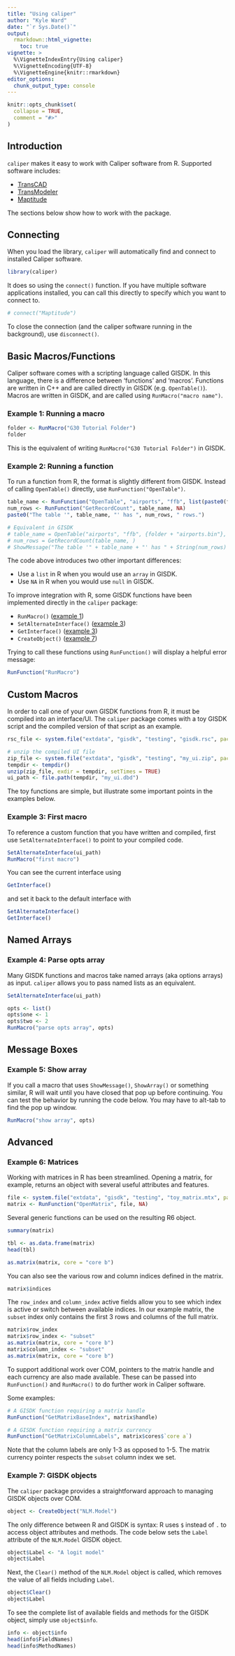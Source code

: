 ```yaml
---
title: "Using caliper"
author: "Kyle Ward"
date: "`r Sys.Date()`"
output: 
  rmarkdown::html_vignette:
    toc: true
vignette: >
  %\VignetteIndexEntry{Using caliper}
  %\VignetteEncoding{UTF-8}
  %\VignetteEngine{knitr::rmarkdown}
editor_options: 
  chunk_output_type: console
---
```


```r
knitr::opts_chunk$set(
  collapse = TRUE,
  comment = "#>"
)
```

## Introduction

`caliper` makes it easy to work with Caliper software from R. Supported
software includes:

  * [TransCAD](https://www.caliper.com/tcovu.htm)
  * [TransModeler](https://www.caliper.com/transmodeler/default.htm)
  * [Maptitude](https://www.caliper.com/maptovu.htm)

The sections below show how to work with the package.

## Connecting

When you load the library, `caliper` will automatically find and connect to
installed Caliper software.

```r
library(caliper)
```

It does so using the `connect()` function. If you have multiple
software applications installed, you can call this directly to specify which you
want to connect to.

```r
# connect("Maptitude")
```

To close the connection (and the caliper software running in the background),
use `disconnect()`.

## Basic Macros/Functions

Caliper software comes with a scripting language called GISDK. In this language,
there is a difference between 'functions' and 'macros'. Functions are written in
C++ and are called directly in GISDK (e.g. `OpenTable()`). Macros are written in
GISDK, and are called using `RunMacro("macro name")`.

### Example 1: Running a macro {#ex1}

```r
folder <- RunMacro("G30 Tutorial Folder")
folder
```

This is the equivalent of writing `RunMacro("G30 Tutorial Folder")` in GISDK.

### Example 2: Running a function

To run a function from R, the format is slightly different from GISDK. Instead
of calling `OpenTable()` directly, use `RunFunction("OpenTable")`.

```r
table_name <- RunFunction("OpenTable", "airports", "ffb", list(paste0(folder, "airports.bin"), NA))
num_rows <- RunFunction("GetRecordCount", table_name, NA)
paste0("The table '", table_name, "' has ", num_rows, " rows.")

# Equivalent in GISDK
# table_name = OpenTable("airports", "ffb", {folder + "airports.bin"}, )
# num_rows = GetRecordCount(table_name, )
# ShowMessage("The table '" + table_name + "' has " + String(num_rows) + " rows.")
```

The code above introduces two other important differences:

  * Use a `list` in R when you would use an `array` in GISDK.
  * Use `NA` in R when you would use `null` in GISDK.

To improve integration with R, some GISDK functions have been implemented
directly in the `caliper` package:

  * `RunMacro()` ([example 1](#ex1))
  * `SetAlternateInterface()` ([example 3](#ex3))
  * `GetInterface()` ([example 3](#ex3))
  * `CreateObject()` ([example 7](#ex7))

Trying to call these functions using `RunFunction()` will display a helpful
error message:

```r
RunFunction("RunMacro")
```


## Custom Macros

In order to call one of your own GISDK functions from R, it must be compiled
into an interface/UI. The `caliper` package comes with a toy GISDK script and
the compiled version of that script as an example.

```r
rsc_file <- system.file("extdata", "gisdk", "testing", "gisdk.rsc", package = "caliper")

# unzip the compiled UI file
zip_file <- system.file("extdata", "gisdk", "testing", "my_ui.zip", package = "caliper")
tempdir <- tempdir()
unzip(zip_file, exdir = tempdir, setTimes = TRUE)
ui_path <- file.path(tempdir, "my_ui.dbd")
```

The toy functions are simple, but illustrate some important points in the
examples below.

### Example 3: First macro {#ex3}

To reference a custom function that you have written and compiled, first use 
`SetAlternateInterface()` to point to your compiled code.

```r
SetAlternateInterface(ui_path)
RunMacro("first macro")
```

You can see the current interface using

```r
GetInterface()
```

and set it back to the default interface with

```r
SetAlternateInterface()
GetInterface()
```

## Named Arrays

### Example 4: Parse opts array

Many GISDK functions and macros take named arrays (aka options arrays) as input.
`caliper` allows you to pass named lists as an equivalent.

```r
SetAlternateInterface(ui_path)

opts <- list()
opts$one <- 1
opts$two <- 2
RunMacro("parse opts array", opts)
```

## Message Boxes

### Example 5: Show array

If you call a macro that uses `ShowMessage()`, `ShowArray()` or something
similar, R will wait until you have closed that pop up before continuing. You
can test the behavior by running the code below. You may have to alt-tab to find
the pop up window.

```r
RunMacro("show array", opts)
```

## Advanced

### Example 6: Matrices

Working with matrices in R has been streamlined. Opening a matrix, for example,
returns an object with several useful attributes and features.

```r
file <- system.file("extdata", "gisdk", "testing", "toy_matrix.mtx", package = "caliper")
matrix <- RunFunction("OpenMatrix", file, NA)
```

Several generic functions can be used on the resulting R6 object.

```r
summary(matrix)
```

```r
tbl <- as.data.frame(matrix)
head(tbl)
```

```r
as.matrix(matrix, core = "core b")
```

You can also see the various row and column indices defined in the matrix.

```r
matrix$indices
```

The `row_index` and `column_index` active fields allow you to see which index is
active or switch between available indices. In our example matrix, the `subset`
index only contains the first 3 rows and columns of the full matrix.

```r
matrix$row_index
matrix$row_index <- "subset"
as.matrix(matrix, core = "core b")
matrix$column_index <- "subset"
as.matrix(matrix, core = "core b")
```

To support additional work over COM, pointers to the matrix handle and each
currency are also made available. These can be passed into `RunFunction()` and
`RunMacro()` to do further work in Caliper software.

Some examples:

```r
# A GISDK function requiring a matrix handle
RunFunction("GetMatrixBaseIndex", matrix$handle)

# A GISDK function requiring a matrix currency
RunFunction("GetMatrixColumnLabels", matrix$cores$`core a`)
```

Note that the column labels are only 1-3 as opposed to 1-5. The matrix currency
pointer respects the `subset` column index we set.

### Example 7: GISDK objects {#ex7}

The `caliper` package provides a straightforward approach to managing GISDK
objects over COM.

```r
object <- CreateObject("NLM.Model")
```

The only difference between R and GISDK is syntax: R uses `$` instead of `.` to
access object attributes and methods. The code below sets the `Label`
attribute of the `NLM.Model` GISDK object.

```r
object$Label <- "A logit model"
object$Label
```

Next, the `Clear()` method of the `NLM.Model` object is called, which removes
the value of all fields including `Label`.

```r
object$Clear() 
object$Label
```

To see the complete list of available fields and methods for the GISDK object,
simply use `object$info`.

```r
info <- object$info
head(info$FieldNames)
head(info$MethodNames)
```
